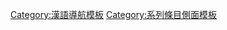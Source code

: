 {{Sidebar
|name = Cantonese language
|width = auto
|pretitle = 語言[[:Category:粵語|系列]]條目
|title = [[粵語]]
|image = [[File:Yueyu-vector.svg|75px]]
|headingstyle = border-top: 1px solid #aaa;
|contentclass = plainlist

|heading1 = [[廣州話]]
|heading2 = [[粤语#語法|文法]]
|content2 =
* [[漢語量詞|量詞]]
* {{le|粵語代詞|Cantonese pronouns|代詞}}
|heading3 = [[粵語白話文|書寫系統]]
|content3 =
* [[盲文#香港|粵語點字]]
* [[教育學院拼音方案]]
* [[耶魯粵語拼音]]
* [[香港語言學學會粵語拼音方案]]
|heading4 = [[粤语#主要特點|音系]]
|content4 =
* {{le|粵語鼻音停止|Cantonese nasal-stop alternation|鼻音停止}}
* [[Help:廣州話國際音標|維基百科廣州話國際音標]]
}}<noinclude>
[[Category:漢語導航模板]]
[[Category:系列條目側面模板]]
</noinclude>